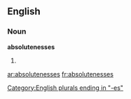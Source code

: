 ==English==

===Noun===
'''absolutenesses'''

# {{plural of|[[absoluteness]]}}

[[Category:English plurals ending in "-es"]]

[[ar:absolutenesses]]
[[fr:absolutenesses]]